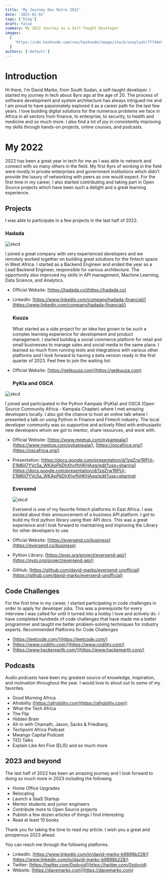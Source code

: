 ```yaml
---
title: 'My Journey Dev Retro 2022'
date: '2023-01-01'
tags: ['blog']
draft: false
summary: My 2022 Journey as a Self-Taught Developer
images:
  [
    'https://cdn.hashnode.com/res/hashnode/image/stock/unsplash/7f744e5ff2a22e34bc6808cddbaef946.jpeg?w=1600&h=840&fit=crop&crop=entropy&auto=compress,format&format=webp',
  ]
authors: ['default']
---
```


# Introduction

Hi there, I'm David Marko, from South Sudan, a self-taught developer. I started my journey in tech about 8yrs ago at the age of 20. The process of software development and system architecture has always intrigued me and I am proud to have passionately explored it as a career path for the last few years. I love building digital solutions for the numerous problems we face in Africa in all sectors from finance, to enterprise, to security, to health and medicine and so much more. I also find a lot of joy in consistently improving my skills through hands-on projects, online courses, and podcasts.

# My 2022

2022 has been a great year in tech for me as I was able to network and connect with so many others in the field. My first 6yrs of working in the field were mostly in private enterprises and government institutions which didn’t provide the luxury of networking with peers as one would expect. For the first time in my career, I also started contributing and taking part in Open Source projects which have been such a delight and a great learning experience.

## Projects

I was able to participate in a few projects in the last half of 2022.

### Hadada

![xkcd](https://cdn.hashnode.com/res/hashnode/image/upload/v1672578652844/9a8ef282-6126-448d-9e0c-20cd838025bc.jpeg)

I joined a great company with very experienced developers and we remotely worked together on building great solutions for the fintech space in West Africa. I started as a Backend Engineer and ended the year as a Lead Backend Engineer, responsible for various architecture. The opportunity also improved my skills in API management, Machine Learning, Data Science, and Analytics.

- Official Website: [https://hadada.co](https://hadada.co)
- LinkedIn: [https://www.linkedin.com/company/hadada-financial/](https://www.linkedin.com/company/hadada-financial/)

  ### Kuuza

  What started as a side project for an idea has grown to be such a complex learning experience for development and product management. I started building a social commerce platform for retail and small businesses to manage sales and social media in the same place. I learned so much from running tests and integrations with various other platforms and I look forward to having a beta version ready in the first quarter of 2023. Feel free to join the waiting list:

- Official Website: [https://getkuuza.com](https://getkuuza.com)
  ### PyKla and OSCA

![xkcd](https://cdn.hashnode.com/res/hashnode/image/upload/v1672578643493/d4e5593c-4087-4888-a5e0-d10609cd8ffb.png)

I joined and participated in the Python Kampala (PyKla) and OSCA (Open Source Community Africa - Kampala Chapter) where I met amazing developers locally. I also got the chance to host an online talk where I presented a talk on using Python in Finance and Fintech industry. The local developer community was so supportive and actively filled with enthusiastic new developers whom we got to mentor, share resources, and work with.

- Official Website: [https://www.meetup.com/pykampala/](https://www.meetup.com/pykampala/), [https://oscafrica.org/](https://oscafrica.org/)
- Presentation: [https://docs.google.com/presentation/d/1zqZrw1RPUj-E1M6jI7YVc5a_WKApPkDhXhvfhHKHAqg/edit?usp=sharing](https://docs.google.com/presentation/d/1zqZrw1RPUj-E1M6jI7YVc5a_WKApPkDhXhvfhHKHAqg/edit?usp=sharing)

  ### Eversend

  ![xkcd](https://cdn.hashnode.com/res/hashnode/image/upload/v1672578768554/3674050e-3793-4ade-b232-ae353e8a3920.jpeg)

  Eversend is one of my favorite fintech platforms in East Africa. I was excited about their announcement of a business API platform. I got to build my first python library using their API docs. This was a great experience and I look forward to maintaining and improving the Library for other developers to use.

- Official Website: [https://eversend.co/business](https://eversend.co/business)
- Python Library: [https://pypi.org/project/eversend-api/](https://pypi.org/project/eversend-api/)
- GitHub: [https://github.com/david-marko/eversend-unofficial](https://github.com/david-marko/eversend-unofficial)

## Code Challenges

For the first time in my career, I started participating in code challenges in order to apply for developer jobs. This was a prerequisite for every interview I was called for until it turned into a hobby I love and actively do. I have completed hundreds of code challenges that have made me a better programmer and taught me better problem-solving techniques for industry experts. Recommended Platforms for Code Challenges

- [https://leetcode.com/](https://leetcode.com/)
- [https://www.codility.com/](https://www.codility.com/)
- [https://www.hackerearth.com/](https://www.hackerearth.com/)

## Podcasts

Audio podcasts have been my greatest source of knowledge, inspiration, and motivation throughout the year. I would love to shout out to some of my favorites.

- Good Morning Africa
- Afrobility ([https://afrobility.com](https://afrobility.com))
- What the Tech Africa
- The Flip
- Hidden Brain
- All-in with Chamath, Jason, Sacks & Friedberg
- Techpoint Africa Podcast
- Mwango Capital Podcast
- TED Talks
- Explain Like Am Five (ELI5) and so much more

## 2023 and beyond

The last half of 2022 has been an amazing journey and I look forward to doing so much more in 2023 including the following

- Home Office Upgrades
- Relocating
- Launch a SaaS Startup
- Mentor students and junior engineers
- Contribute more to Open Source projects
- Publish a few dozen articles of things I find interesting
- Read at least 10 books

Thank you for taking the time to read my article. I wish you a great and prosperous 2023 ahead.

You can reach me through the following platforms.

- LinkedIn: [https://www.linkedin.com/in/david-marko-b9896b228/](https://www.linkedin.com/in/david-marko-b9896b228/)
- Twitter: [https://twitter.com/0xdvvid](https://twitter.com/0xdvvid)
- Website: [https://davemarko.com](https://davemarko.com)
